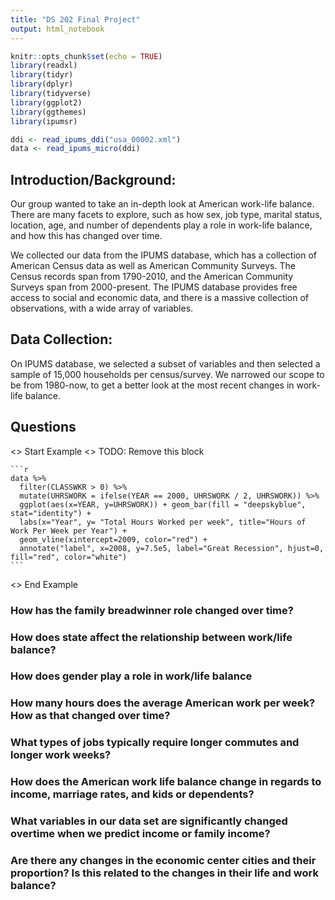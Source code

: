 ```yaml
---
title: "DS 202 Final Project"
output: html_notebook
---
```


```r
knitr::opts_chunk$set(echo = TRUE)
library(readxl)
library(tidyr)
library(dplyr)
library(tidyverse)
library(ggplot2)
library(ggthemes)
library(ipumsr)

ddi <- read_ipums_ddi("usa_00002.xml")
data <- read_ipums_micro(ddi)

```

## Introduction/Background:

Our group wanted to take an in-depth look at American work-life balance. There are many facets to explore, such as how sex, job type, marital status, location, age, and number of dependents play a role in work-life balance, and how this has changed over time.

We collected our data from the IPUMS database, which has a collection of American Census data as well as American Community Surveys. The Census records span from 1790-2010, and the American Community Surveys span from 2000-present. The IPUMS database provides free access to social and economic data, and there is a massive collection of observations, with a wide array of variables.  



## Data Collection:
On IPUMS database, we selected a subset of variables and then selected a sample of 15,000 households per census/survey. We narrowed our scope to be from 1980-now, to get a better look at the most recent changes in work-life balance.

## Questions
<> Start Example
<> TODO: Remove this block
    
    ```r
    data %>%
      filter(CLASSWKR > 0) %>%
      mutate(UHRSWORK = ifelse(YEAR == 2000, UHRSWORK / 2, UHRSWORK)) %>%
      ggplot(aes(x=YEAR, y=UHRSWORK)) + geom_bar(fill = "deepskyblue", stat="identity") +
      labs(x="Year", y= "Total Hours Worked per week", title="Hours of Work Per Week per Year") +
      geom_vline(xintercept=2009, color="red") +
      annotate("label", x=2008, y=7.5e5, label="Great Recession", hjust=0, fill="red", color="white")
    ```

<> End Example


### How has the family breadwinner role changed over time?

### How does state affect the relationship between work/life balance?

### How does gender play a role in work/life balance

### How many hours does the average American work per week? How as that changed over time?

### What types of jobs typically require longer commutes and longer work weeks?

### How does the American work life balance change in regards to income, marriage rates, and kids or dependents?  

### What variables in our data set are significantly changed overtime when we predict income or family income?

### Are there any changes in the economic center cities and their proportion? Is this related to the changes in their life and work balance?
